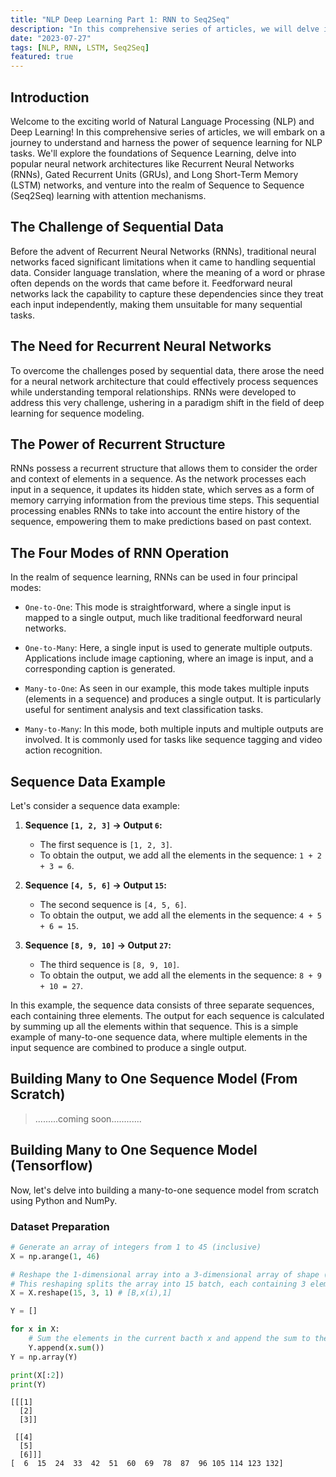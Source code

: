 ```yaml
---
title: "NLP Deep Learning Part 1: RNN to Seq2Seq"
description: "In this comprehensive series of articles, we will delve into the exciting world of Natural Language Processing (NLP) and Deep Learning. Throughout the series, we will explore Sequence Learning using various architectures like Recurrent Neural Networks (RNNs), Gated Recurrent Units (GRUs), and Long Short-Term Memory (LSTM) networks. Additionally, we will cover the powerful concept of Sequence to Sequence (Seq2Seq) learning, which allows us to tackle tasks like machine translation and text generation. Moreover, we'll delve into the attention mechanism, a critical component of Seq2Seq models. The best part is, this series of articles utilizes both dummy data for illustrative purposes and real data with real-world use cases, enabling you to grasp the concepts effectively and apply them to practical NLP projects. Whether you are new to NLP or a seasoned practitioner, this guide will equip you with the knowledge and tools to build powerful sequence models for a wide range of NLP tasks."
date: "2023-07-27"
tags: [NLP, RNN, LSTM, Seq2Seq]
featured: true
---
```


## Introduction

Welcome to the exciting world of Natural Language Processing (NLP) and Deep Learning! In this comprehensive series of articles, we will embark on a journey to understand and harness the power of sequence learning for NLP tasks. We'll explore the foundations of Sequence Learning, delve into popular neural network architectures like Recurrent Neural Networks (RNNs), Gated Recurrent Units (GRUs), and Long Short-Term Memory (LSTM) networks, and venture into the realm of Sequence to Sequence (Seq2Seq) learning with attention mechanisms.

## The Challenge of Sequential Data

Before the advent of Recurrent Neural Networks (RNNs), traditional neural networks faced significant limitations when it came to handling sequential data. Consider language translation, where the meaning of a word or phrase often depends on the words that came before it. Feedforward neural networks lack the capability to capture these dependencies since they treat each input independently, making them unsuitable for many sequential tasks.

## The Need for Recurrent Neural Networks

To overcome the challenges posed by sequential data, there arose the need for a neural network architecture that could effectively process sequences while understanding temporal relationships. RNNs were developed to address this very challenge, ushering in a paradigm shift in the field of deep learning for sequence modeling.

## The Power of Recurrent Structure

RNNs possess a recurrent structure that allows them to consider the order and context of elements in a sequence. As the network processes each input in a sequence, it updates its hidden state, which serves as a form of memory carrying information from the previous time steps. This sequential processing enables RNNs to take into account the entire history of the sequence, empowering them to make predictions based on past context.

## The Four Modes of RNN Operation

In the realm of sequence learning, RNNs can be used in four principal modes:

- `One-to-One`: This mode is straightforward, where a single input is mapped to a single output, much like traditional feedforward neural networks.

- `One-to-Many`: Here, a single input is used to generate multiple outputs. Applications include image captioning, where an image is input, and a corresponding caption is generated.

- `Many-to-One`: As seen in our example, this mode takes multiple inputs (elements in a sequence) and produces a single output. It is particularly useful for sentiment analysis and text classification tasks.

- `Many-to-Many`: In this mode, both multiple inputs and multiple outputs are involved. It is commonly used for tasks like sequence tagging and video action recognition.

## Sequence Data Example

Let's consider a sequence data example:

1. **Sequence `[1, 2, 3]` -> Output `6`:**
   - The first sequence is `[1, 2, 3]`.
   - To obtain the output, we add all the elements in the sequence: `1 + 2 + 3 = 6`.

2. **Sequence `[4, 5, 6]` -> Output `15`:**
   - The second sequence is `[4, 5, 6]`.
   - To obtain the output, we add all the elements in the sequence: `4 + 5 + 6 = 15`.

3. **Sequence `[8, 9, 10]` -> Output `27`:**
   - The third sequence is `[8, 9, 10]`.
   - To obtain the output, we add all the elements in the sequence: `8 + 9 + 10 = 27`.

In this example, the sequence data consists of three separate sequences, each containing three elements. The output for each sequence is calculated by summing up all the elements within that sequence. This is a simple example of many-to-one sequence data, where multiple elements in the input sequence are combined to produce a single output.

## Building Many to One Sequence Model (From Scratch)

> .........coming soon............

## Building Many to One Sequence Model (Tensorflow)

Now, let's delve into building a many-to-one sequence model from scratch using Python and NumPy.

### Dataset Preparation

```python
# Generate an array of integers from 1 to 45 (inclusive)
X = np.arange(1, 46)

# Reshape the 1-dimensional array into a 3-dimensional array of shape (15, 3, 1)
# This reshaping splits the array into 15 batch, each containing 3 elements, and each element has 1 feature.
X = X.reshape(15, 3, 1) # [B,x(i),1]

Y = []

for x in X:
    # Sum the elements in the current bacth x and append the sum to the Y list
    Y.append(x.sum())
Y = np.array(Y)

print(X[:2])
print(Y)
```

```text
[[[1]
  [2]
  [3]]

 [[4]
  [5]
  [6]]]
[  6  15  24  33  42  51  60  69  78  87  96 105 114 123 132]
``````